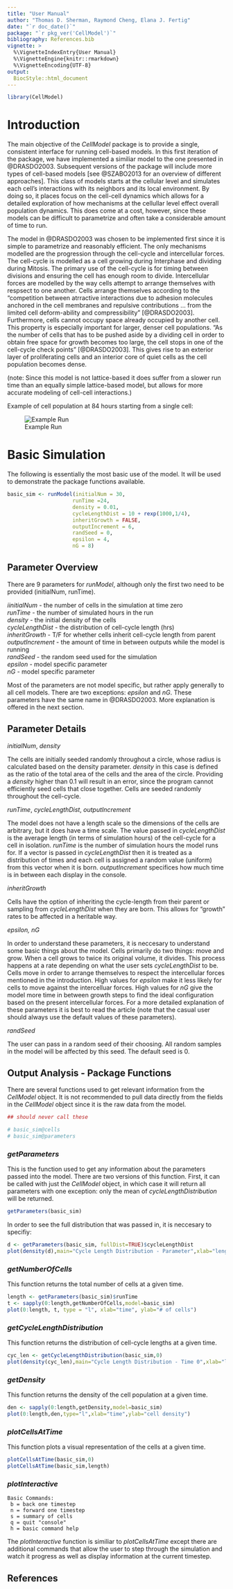 ```yaml
---
title: "User Manual"
author: "Thomas D. Sherman, Raymond Cheng, Elana J. Fertig"
date: "`r doc_date()`"
package: "`r pkg_ver('CellModel')`"
bibliography: References.bib
vignette: >
  %\VignetteIndexEntry{User Manual}
  %\VignetteEngine{knitr::rmarkdown}
  %\VignetteEncoding{UTF-8}
output: 
  BiocStyle::html_document
---
```


```r
library(CellModel)
```

# Introduction

The main objective of the *CellModel* package is to provide a single, consistent interface for running cell-based models. In this first iteration of the package, we have implemented a similiar model to the one presented in @DRASDO2003. Subsequent versions of the package will include more types of cell-based models [see @SZABO2013 for an overview of different approaches]. This class of models starts at the cellular level and simulates each cell's interactions with its neighbors and its local environment. By doing so, it places focus on the cell-cell dynamics which allows for a detailed exploration of how mechanisms at the cellullar level effect overall population dynamics. This does come at a cost, however, since these models can be difficult to parametrize and often take a considerable amount of time to run.

The model in @DRASDO2003 was chosen to be implemented first since it is simple to parametrize and reasonably efficient. The only mechanisms modelled are the progression through the cell-cycle and intercellular forces. The cell-cycle is modelled as a cell growing during Interphase and dividing during Mitosis. The primary use of the cell-cycle is for timing between divisions and ensuring the cell has enough room to divide. Intercellular forces are modelled by the way cells attempt to arrange themselves with respsect to one another. Cells arrange themselves according to the "competition between atrractive interactions due to adhesion molecules anchored in the cell membranes and repulsive contributions ... from the limited cell deform-ability and compressibility" [@DRASDO2003]. Furthermore, cells cannot occupy space already occupied by another cell. This property is especially important for larger, denser cell populations. "As the number of cells that has to be pushed aside by a dividing cell in order to obtain free space for growth becomes too large, the cell stops in one of the cell-cycle check points" [@DRASDO2003]. This gives rise to an exterior layer of proliferating cells and an interior core of quiet cells as the cell population becomes dense.

(note: Since this model is not lattice-based it does suffer from a slower run time than an equally simple lattice-based model, but allows for more accurate modeling of cell-cell interactions.)

Example of cell population at 84 hours starting from a single cell:

![Example Run](ExampleRun.png)

# Basic Simulation

The following is essentially the most basic use of the model. It will be used to demonstrate the package functions available.

```r
basic_sim <- runModel(initialNum = 30,
                     runTime =24,
                     density = 0.01,
                     cycleLengthDist = 10 + rexp(1000,1/4),
                     inheritGrowth = FALSE,
                     outputIncrement = 6,
                     randSeed = 0,
                     epsilon = 4,
                     nG = 8)

```

## Parameter Overview

There are 9 parameters for *runModel*, although only the first two need to be provided (initialNum, runTime).

*iinitialNum* - the number of cells in the simulation at time zero  
*runTime* - the number of simulated hours in the run  
*density* - the initial density of the cells  
*cycleLengthDist* - the distribution of cell-cycle length (hrs)  
*inheritGrowth* - T/F for whether cells inherit cell-cycle length from parent  
*outputIncrement* - the amount of time in between outputs while the model is running  
*randSeed* - the random seed used for the simulation  
*epsilon* - model specific parameter  
*nG* - model specific parameter

Most of the parameters are not model specific, but rather apply generally to all cell models. There are two exceptions: *epsilon* and *nG*. These parameters have the same name in @DRASDO2003. More explanation is offered in the next section. 

## Parameter Details

*initialNum*, *density*

The cells are initially seeded randomly throughout a circle, whose radius is calculated based on the density parameter. *density* in this case is defined as
the ratio of the total area of the cells and the area of the circle. Providing a *density* higher than 0.1 will result in an error, since the program cannot efficiently seed cells that close together. Cells are seeded randomly throughout the cell-cycle.

*runTime*, *cycleLengthDist*, *outputIncrement*

The model does not have a length scale so the dimensions of the cells are arbitrary, but it does have a time scale. The value passed in *cycleLengthDist* is the average length (in terms of simulation hours) of the cell-cycle for a cell in isolation. *runTime* is the number of simulation hours the model runs for. If a vector is passed in *cycleLengthDist* then it is treated as a distribution of times and each cell is assigned a random value (uniform) from this vector when it is born. *outputIncrement* specifices how much time is in between each display in the console.

*inheritGrowth*

Cells have the option of inheriting the cycle-length from their parent or sampling from *cycleLengthDist* when they are born. This allows for "growth" rates to be affected in a heritable way.

*epsilon, nG*

In order to understand these parameters, it is neccesary to understand some basic things about the model. Cells primarily do two things: move and grow. When a cell grows to twice its original volume, it divides. This process happens at a rate depending on what the user sets *cycleLengthDist* to be. Cells move in order to arrange themselves to respect the intercellular forces mentioned in the introduction. High values for *epsilon* make it less likely for cells to move against the intercelluar forces. High values for *nG* give the model more time in between growth steps to find the ideal configuration based on the present intercellular forces. For a more detailed explanation of these parameters it is best to read the article (note that the casual user should always use the default values of these parameters).

*randSeed*

The user can pass in a random seed of their choosing. All random samples in the model will be affected by this seed. The default seed is 0.

## Output Analysis - Package Functions

There are several functions used to get relevant information from the *CellModel* object. It is not recommended to pull data directly from the fields in the *CellModel* object since it is the raw data from the model.

```r
## should never call these

# basic_sim@cells
# basic_sim@parameters
```

### *getParameters*

This is the function used to get any information about the parameters passed into the model. There are two versions of this function. First, it can be called with just the *CellModel* object, in which case it will return all parameters with one exception: only the mean of *cycleLengthDistribution* will be returned.

```r
getParameters(basic_sim) 
```

In order to see the full distribution that was passed in, it is neccesary to specifiy:

```r
d <- getParameters(basic_sim, fullDist=TRUE)$cycleLengthDist
plot(density(d),main="Cycle Length Distribution - Parameter",xlab="length")
```

### *getNumberOfCells*

This function returns the total number of cells at a given time.

```r
length <- getParameters(basic_sim)$runTime
t <- sapply(0:length,getNumberOfCells,model=basic_sim)
plot(0:length, t, type = "l", xlab="time", ylab="# of cells")
```

### *getCycleLengthDistribution*

This function returns the distribution of cell-cycle lengths at a given time.

```r
cyc_len <- getCycleLengthDistribution(basic_sim,0)
plot(density(cyc_len),main="Cycle Length Distribution - Time 0",xlab="length")
```

### *getDensity*

This function returns the density of the cell population at a given time.

```r
den <- sapply(0:length,getDensity,model=basic_sim)
plot(0:length,den,type="l",xlab="time",ylab="cell density")
```

### *plotCellsAtTime*

This function plots a visual representation of the cells at a given time.

```r
plotCellsAtTime(basic_sim,0)
plotCellsAtTime(basic_sim,length)
```

### *plotInteractive*

```
Basic Commands: 
 b = back one timestep 
 n = forward one timestep 
 s = summary of cells 
 q = quit "console"
 h = basic command help
```

The *plotInteractive* function is similiar to *plotCellsAtTime* except there are additional commands that allow the user to step through the simulation and watch it progress as well as display information at the current timestep.

## References
